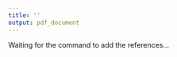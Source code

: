 ```yaml
---
title: ''
output: pdf_document
---
```


Waiting for the command to add the references...

\bibliography{bibliography}